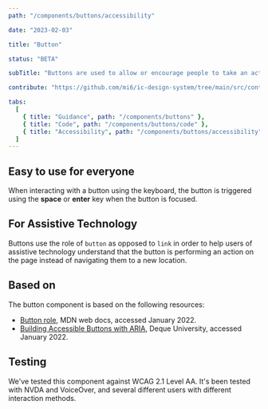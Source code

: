 ```yaml
---
path: "/components/buttons/accessibility"

date: "2023-02-03"

title: "Button"

status: "BETA"

subTitle: "Buttons are used to allow or encourage people to take an action."

contribute: "https://github.com/mi6/ic-design-system/tree/main/src/content/structured/components/buttons"

tabs:
  [
    { title: "Guidance", path: "/components/buttons" },
    { title: "Code", path: "/components/buttons/code" },
    { title: "Accessibility", path: "/components/buttons/accessibility" },
  ]
---
```


## Easy to use for everyone

When interacting with a button using the keyboard, the button is triggered using the **space** or **enter** key when the button is focused.

## For Assistive Technology

Buttons use the role of `button` as opposed to `link` in order to help users of assistive technology understand that the button is performing an action on the page instead of navigating them to a new location.

## Based on

The button component is based on the following resources:

- [Button role](https://developer.mozilla.org/en-US/docs/Web/Accessibility/ARIA/Roles/button_role), MDN web docs, accessed January 2022.
- [Building Accessible Buttons with ARIA](https://www.deque.com/blog/accessible-aria-buttons/), Deque University, accessed January 2022.

## Testing

We've tested this component against WCAG 2.1 Level AA. It's been tested with NVDA and VoiceOver, and several different users with different interaction methods.
